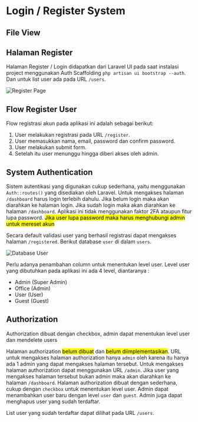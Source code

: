 # Login / Register System

## File View


<FileTree>
  <FileTree.Folder name="resources" defaultOpen>
    <FileTree.Folder name="views" defaultOpen>
      <FileTree.Folder name="auth" defaultOpen>
        <FileTree.Folder name="passwords" defaultOpen>
          <FileTree.File name="confirm.blade.php" />
          <FileTree.File name="email.blade.php" />
          <FileTree.File name="reset.blade.php" />
        </FileTree.Folder>
        <FileTree.Folder name="layouts" defaultOpen>
          <FileTree.File name="app.blade.php" />
        </FileTree.Folder>
        <FileTree.File name="login.blade.php" />
        <FileTree.File name="register.blade.php" />
        <FileTree.File name="verify.blade.php" />
      </FileTree.Folder>
    </FileTree.Folder>
  </FileTree.Folder>
</FileTree>

## Halaman Register

Halaman Register / Login didapatkan dari Laravel UI pada saat instalasi project menggunakan Auth Scaffolding `php artisan ui bootstrap --auth`. Dan untuk list user ada pada URL `/users`.

![Register Page](/register-page.png)

## Flow Register User

Flow registrasi akun pada aplikasi ini adalah sebagai berikut:

1. User melakukan registrasi pada URL `/register`.
2. User memasukkan nama, email, password dan confirm password.
3. User melakukan submit form.
4. Setelah itu user menunggu hingga diberi akses oleh admin.

## System Authentication

Sistem autentikasi yang digunakan cukup sederhana, yaitu menggunakan `Auth::routes()` yang disediakan oleh Laravel. Untuk mengakses halaman `/dashboard` harus login terlebih dahulu. Jika belum login maka akan diarahkan ke halaman login. Jika sudah login maka akan diarahkan ke halaman `/dashboard`.
Aplikasi ini tidak menggunakan faktor 2FA ataupun fitur lupa password. <mark>Jika user lupa password maka harus menghubungi admin untuk mereset akun</mark>

Secara default validasi user yang berhasil registrasi dapat mengakses halaman `/registered`. Berikut database `user` di dalam `users`.

![Database User](/user/database-user.png)

Perlu adanya penambahan column untuk menentukan level user. Level user yang dibutuhkan pada aplikasi ini ada 4 level, diantaranya :

- Admin (Super Admin)
- Office (Admin)
- User (User)
- Guest (Guest)

## Authorization


<Callout type="info">Authorization dibuat dengan checkbox, admin dapat menentukan level user dan mendelete users</Callout>

Halaman authorization <mark>belum dibuat</mark> dan <mark>belum diimplementasikan</mark>. URL untuk mengakses halaman authorization hanya `admin` oleh karena itu hanya ada 1 admin yang dapat mengakses halaman tersebut. Untuk mengakses halaman authorization dapat menggunakan URL `/admin`. Jika user yang mengakses halaman tersebut bukan admin maka akan diarahkan ke halaman `/dashboard`.
Halaman authorization dibuat dengan sederhana, cukup dengan `checkbox` untuk menentukan level user. Admin dapat menambahkan user baru dengan level `user` dan `guest`. Admin juga dapat menghapus user yang sudah terdaftar.

List user yang sudah terdaftar dapat dilihat pada URL `/users`.
